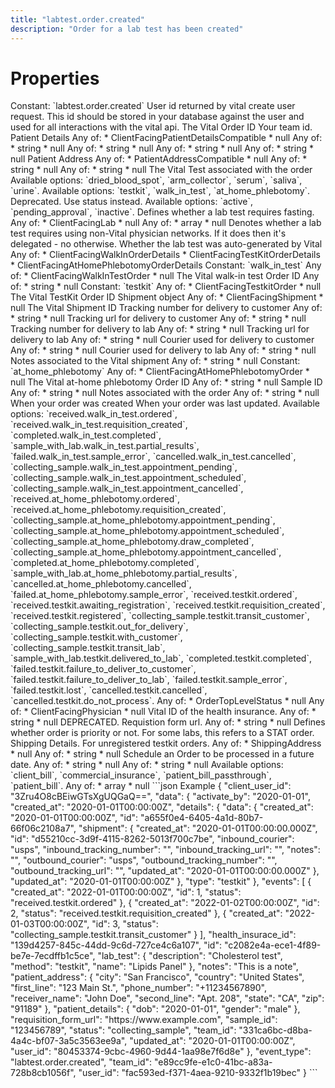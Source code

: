 ```yaml
---
title: "labtest.order.created"
description: "Order for a lab test has been created"
---
```

# Properties
<ResponseField name="event_type" type="const string" required="true">
Constant: `labtest.order.created`
</ResponseField>
<ResponseField name="team_id" type="string" required="true">
</ResponseField>
<ResponseField name="user_id" type="string" required="true">
</ResponseField>
<ResponseField name="client_user_id" type="string" required="true">
</ResponseField>
<ResponseField name="data" type="ClientFacingOrder" required="true">
<Expandable title="ClientFacingOrder" defaultOpen="true">
<ResponseField name="user_id" type="string" required="true">
User id returned by vital create user request. This id should be stored in your database against the user and used for all interactions with the vital api.
</ResponseField>
<ResponseField name="id" type="string" required="true">
The Vital Order ID
</ResponseField>
<ResponseField name="team_id" type="string" required="true">
Your team id.
</ResponseField>
<ResponseField name="patient_details" type="anyOf" required="true">
Patient Details
Any of:
* ClientFacingPatientDetailsCompatible
* null
<Expandable title="ClientFacingPatientDetailsCompatible">
<ResponseField name="first_name" type="anyOf | null">
Any of:
* string
* null
</ResponseField>
<ResponseField name="last_name" type="anyOf | null">
Any of:
* string
* null
</ResponseField>
<ResponseField name="dob" type="string" required="true">
</ResponseField>
<ResponseField name="gender" type="string" required="true">
</ResponseField>
<ResponseField name="phone_number" type="anyOf | null">
Any of:
* string
* null
</ResponseField>
<ResponseField name="email" type="anyOf | null">
Any of:
* string
* null
</ResponseField>
</Expandable>
</ResponseField>
<ResponseField name="patient_address" type="anyOf" required="true">
Patient Address
Any of:
* PatientAddressCompatible
* null
<Expandable title="PatientAddressCompatible">
<ResponseField name="receiver_name" type="string | null">
</ResponseField>
<ResponseField name="first_line" type="string" required="true">
</ResponseField>
<ResponseField name="second_line" type="anyOf | null">
Any of:
* string
* null
</ResponseField>
<ResponseField name="city" type="string" required="true">
</ResponseField>
<ResponseField name="state" type="string" required="true">
</ResponseField>
<ResponseField name="zip" type="string" required="true">
</ResponseField>
<ResponseField name="country" type="string" required="true">
</ResponseField>
<ResponseField name="phone_number" type="anyOf | null">
Any of:
* string
* null
</ResponseField>
</Expandable>
</ResponseField>
<ResponseField name="lab_test" type="ClientFacingLabTest" required="true">
The Vital Test associated with the order
<Expandable title="ClientFacingLabTest" defaultOpen="true">
<ResponseField name="id" type="string" required="true">
</ResponseField>
<ResponseField name="slug" type="string" required="true">
</ResponseField>
<ResponseField name="name" type="string" required="true">
</ResponseField>
<ResponseField name="sample_type" type="enum<string>" required="true">
Available options: `dried_blood_spot`, `arm_collector`, `serum`, `saliva`, `urine`.
</ResponseField>
<ResponseField name="method" type="enum<string>" required="true">
Available options: `testkit`, `walk_in_test`, `at_home_phlebotomy`.
</ResponseField>
<ResponseField name="price" type="number" required="true">
</ResponseField>
<ResponseField name="is_active" type="boolean" required="true">
Deprecated. Use status instead.
</ResponseField>
<ResponseField name="status" type="enum<string>" required="true">
Available options: `active`, `pending_approval`, `inactive`.
</ResponseField>
<ResponseField name="fasting" type="boolean | null">
Defines whether a lab test requires fasting.
</ResponseField>
<ResponseField name="lab" type="anyOf" required="true">
Any of:
* ClientFacingLab
* null
<Expandable title="ClientFacingLab">
<ResponseField name="id" type="integer" required="true">
</ResponseField>
<ResponseField name="slug" type="string" required="true">
</ResponseField>
<ResponseField name="name" type="string" required="true">
</ResponseField>
<ResponseField name="first_line_address" type="string" required="true">
</ResponseField>
<ResponseField name="city" type="string" required="true">
</ResponseField>
<ResponseField name="zipcode" type="string" required="true">
</ResponseField>
<ResponseField name="collection_methods" type="LabTestCollectionMethod[]" required="true">
<Expandable title="Item Schema: LabTestCollectionMethod" defaultOpen="true">
</Expandable>
</ResponseField>
<ResponseField name="sample_types" type="LabTestSampleType[]" required="true">
<Expandable title="Item Schema: LabTestSampleType" defaultOpen="true">
</Expandable>
</ResponseField>
</Expandable>
</ResponseField>
<ResponseField name="markers" type="anyOf" required="true">
Any of:
* array
* null
</ResponseField>
<ResponseField name="is_delegated" type="boolean | null">
Denotes whether a lab test requires using non-Vital physician networks. If it does then it&#x27;s delegated - no otherwise.
</ResponseField>
<ResponseField name="auto_generated" type="boolean | null">
Whether the lab test was auto-generated by Vital
</ResponseField>
</Expandable>
</ResponseField>
<ResponseField name="details" type="anyOf" required="true">
Any of:
* ClientFacingWalkInOrderDetails
* ClientFacingTestKitOrderDetails
* ClientFacingAtHomePhlebotomyOrderDetails
<Expandable title="ClientFacingWalkInOrderDetails">
<ResponseField name="type" type="const string" required="true">
Constant: `walk_in_test`
</ResponseField>
<ResponseField name="data" type="anyOf | null">
Any of:
* ClientFacingWalkInTestOrder
* null
<Expandable title="ClientFacingWalkInTestOrder">
<ResponseField name="id" type="string" required="true">
The Vital walk-in test Order ID
</ResponseField>
<ResponseField name="created_at" type="string" required="true">
</ResponseField>
<ResponseField name="updated_at" type="string" required="true">
</ResponseField>
<ResponseField name="appointment_id" type="anyOf | null">
Any of:
* string
* null
</ResponseField>
</Expandable>
</ResponseField>
</Expandable>
<Expandable title="ClientFacingTestKitOrderDetails">
<ResponseField name="type" type="const string" required="true">
Constant: `testkit`
</ResponseField>
<ResponseField name="data" type="anyOf | null">
Any of:
* ClientFacingTestkitOrder
* null
<Expandable title="ClientFacingTestkitOrder">
<ResponseField name="id" type="string" required="true">
The Vital TestKit Order ID
</ResponseField>
<ResponseField name="shipment" type="anyOf" required="true">
Shipment object
Any of:
* ClientFacingShipment
* null
<Expandable title="ClientFacingShipment">
<ResponseField name="id" type="string" required="true">
The Vital Shipment ID
</ResponseField>
<ResponseField name="outbound_tracking_number" type="anyOf" required="true">
Tracking number for delivery to customer
Any of:
* string
* null
</ResponseField>
<ResponseField name="outbound_tracking_url" type="anyOf" required="true">
Tracking url for delivery to customer
Any of:
* string
* null
</ResponseField>
<ResponseField name="inbound_tracking_number" type="anyOf" required="true">
Tracking number for delivery to lab
Any of:
* string
* null
</ResponseField>
<ResponseField name="inbound_tracking_url" type="anyOf" required="true">
Tracking url for delivery to lab
Any of:
* string
* null
</ResponseField>
<ResponseField name="outbound_courier" type="anyOf" required="true">
Courier used for delivery to customer
Any of:
* string
* null
</ResponseField>
<ResponseField name="inbound_courier" type="anyOf" required="true">
Courier used for delivery to lab
Any of:
* string
* null
</ResponseField>
<ResponseField name="notes" type="anyOf" required="true">
Notes associated to the Vital shipment
Any of:
* string
* null
</ResponseField>
</Expandable>
</ResponseField>
<ResponseField name="created_at" type="string" required="true">
</ResponseField>
<ResponseField name="updated_at" type="string" required="true">
</ResponseField>
</Expandable>
</ResponseField>
</Expandable>
<Expandable title="ClientFacingAtHomePhlebotomyOrderDetails">
<ResponseField name="type" type="const string" required="true">
Constant: `at_home_phlebotomy`
</ResponseField>
<ResponseField name="data" type="anyOf | null">
Any of:
* ClientFacingAtHomePhlebotomyOrder
* null
<Expandable title="ClientFacingAtHomePhlebotomyOrder">
<ResponseField name="id" type="string" required="true">
The Vital at-home phlebotomy Order ID
</ResponseField>
<ResponseField name="appointment_id" type="anyOf | null">
Any of:
* string
* null
</ResponseField>
<ResponseField name="created_at" type="string" required="true">
</ResponseField>
<ResponseField name="updated_at" type="string" required="true">
</ResponseField>
</Expandable>
</ResponseField>
</Expandable>
</ResponseField>
<ResponseField name="sample_id" type="anyOf" required="true">
Sample ID
Any of:
* string
* null
</ResponseField>
<ResponseField name="notes" type="anyOf" required="true">
Notes associated with the order
Any of:
* string
* null
</ResponseField>
<ResponseField name="created_at" type="string" required="true">
When your order was created
</ResponseField>
<ResponseField name="updated_at" type="string" required="true">
When your order was last updated.
</ResponseField>
<ResponseField name="events" type="ClientFacingOrderEvent[]" required="true">
<Expandable title="Item Schema: ClientFacingOrderEvent" defaultOpen="true">
<ResponseField name="id" type="integer" required="true">
</ResponseField>
<ResponseField name="created_at" type="string" required="true">
</ResponseField>
<ResponseField name="status" type="enum<string>" required="true">
Available options: `received.walk_in_test.ordered`, `received.walk_in_test.requisition_created`, `completed.walk_in_test.completed`, `sample_with_lab.walk_in_test.partial_results`, `failed.walk_in_test.sample_error`, `cancelled.walk_in_test.cancelled`, `collecting_sample.walk_in_test.appointment_pending`, `collecting_sample.walk_in_test.appointment_scheduled`, `collecting_sample.walk_in_test.appointment_cancelled`, `received.at_home_phlebotomy.ordered`, `received.at_home_phlebotomy.requisition_created`, `collecting_sample.at_home_phlebotomy.appointment_pending`, `collecting_sample.at_home_phlebotomy.appointment_scheduled`, `collecting_sample.at_home_phlebotomy.draw_completed`, `collecting_sample.at_home_phlebotomy.appointment_cancelled`, `completed.at_home_phlebotomy.completed`, `sample_with_lab.at_home_phlebotomy.partial_results`, `cancelled.at_home_phlebotomy.cancelled`, `failed.at_home_phlebotomy.sample_error`, `received.testkit.ordered`, `received.testkit.awaiting_registration`, `received.testkit.requisition_created`, `received.testkit.registered`, `collecting_sample.testkit.transit_customer`, `collecting_sample.testkit.out_for_delivery`, `collecting_sample.testkit.with_customer`, `collecting_sample.testkit.transit_lab`, `sample_with_lab.testkit.delivered_to_lab`, `completed.testkit.completed`, `failed.testkit.failure_to_deliver_to_customer`, `failed.testkit.failure_to_deliver_to_lab`, `failed.testkit.sample_error`, `failed.testkit.lost`, `cancelled.testkit.cancelled`, `cancelled.testkit.do_not_process`.
</ResponseField>
</Expandable>
</ResponseField>
<ResponseField name="status" type="anyOf | null">
Any of:
* OrderTopLevelStatus
* null
<Expandable title="OrderTopLevelStatus">
</Expandable>
</ResponseField>
<ResponseField name="physician" type="anyOf | null">
Any of:
* ClientFacingPhysician
* null
<Expandable title="ClientFacingPhysician">
<ResponseField name="first_name" type="string" required="true">
</ResponseField>
<ResponseField name="last_name" type="string" required="true">
</ResponseField>
<ResponseField name="npi" type="string" required="true">
</ResponseField>
</Expandable>
</ResponseField>
<ResponseField name="health_insurance_id" type="anyOf" required="true">
Vital ID of the health insurance.
Any of:
* string
* null
</ResponseField>
<ResponseField name="requisition_form_url" type="anyOf" required="true">
DEPRECATED. Requistion form url.
Any of:
* string
* null
</ResponseField>
<ResponseField name="priority" type="boolean | null">
Defines whether order is priority or not. For some labs, this refers to a STAT order.
</ResponseField>
<ResponseField name="shipping_details" type="anyOf" required="true">
Shipping Details. For unregistered testkit orders.
Any of:
* ShippingAddress
* null
<Expandable title="ShippingAddress">
<ResponseField name="receiver_name" type="string" required="true">
</ResponseField>
<ResponseField name="first_line" type="string" required="true">
</ResponseField>
<ResponseField name="second_line" type="anyOf | null">
Any of:
* string
* null
</ResponseField>
<ResponseField name="city" type="string" required="true">
</ResponseField>
<ResponseField name="state" type="string" required="true">
</ResponseField>
<ResponseField name="zip" type="string" required="true">
</ResponseField>
<ResponseField name="country" type="string" required="true">
</ResponseField>
<ResponseField name="phone_number" type="string" required="true">
</ResponseField>
</Expandable>
</ResponseField>
<ResponseField name="activate_by" type="anyOf | null">
Schedule an Order to be processed in a future date.
Any of:
* string
* null
</ResponseField>
<ResponseField name="passthrough" type="anyOf | null">
Any of:
* string
* null
</ResponseField>
<ResponseField name="billing_type" type="enum<string> | null">
Available options: `client_bill`, `commercial_insurance`, `patient_bill_passthrough`, `patient_bill`.
</ResponseField>
<ResponseField name="icd_codes" type="anyOf | null">
Any of:
* array
* null
</ResponseField>
</Expandable>
</ResponseField>
<ResponseExample>
```json Example
{
  "client_user_id": "3Zru4O8cBEiwGTsXgUQGaQ==",
  "data": {
    "activate_by": "2020-01-01",
    "created_at": "2020-01-01T00:00:00Z",
    "details": {
      "data": {
        "created_at": "2020-01-01T00:00:00Z",
        "id": "a655f0e4-6405-4a1d-80b7-66f06c2108a7",
        "shipment": {
          "created_at": "2020-01-01T00:00:00.000Z",
          "id": "d55210cc-3d9f-4115-8262-5013f700c7be",
          "inbound_courier": "usps",
          "inbound_tracking_number": "<inbound_tracking_number>",
          "inbound_tracking_url": "<inbound_tracking_url>",
          "notes": "<notes>",
          "outbound_courier": "usps",
          "outbound_tracking_number": "<outbound_tracking_number>",
          "outbound_tracking_url": "<outbound_tracking_url>",
          "updated_at": "2020-01-01T00:00:00.000Z"
        },
        "updated_at": "2020-01-01T00:00:00Z"
      },
      "type": "testkit"
    },
    "events": [
      {
        "created_at": "2022-01-01T00:00:00Z",
        "id": 1,
        "status": "received.testkit.ordered"
      },
      {
        "created_at": "2022-01-02T00:00:00Z",
        "id": 2,
        "status": "received.testkit.requisition_created"
      },
      {
        "created_at": "2022-01-03T00:00:00Z",
        "id": 3,
        "status": "collecting_sample.testkit.transit_customer"
      }
    ],
    "health_insurace_id": "139d4257-845c-44dd-9c6d-727ce4c6a107",
    "id": "c2082e4a-ece1-4f89-be7e-7ecdffb1c5ce",
    "lab_test": {
      "description": "Cholesterol test",
      "method": "testkit",
      "name": "Lipids Panel"
    },
    "notes": "This is a note",
    "patient_address": {
      "city": "San Francisco",
      "country": "United States",
      "first_line": "123 Main St.",
      "phone_number": "+11234567890",
      "receiver_name": "John Doe",
      "second_line": "Apt. 208",
      "state": "CA",
      "zip": "91189"
    },
    "patient_details": {
      "dob": "2020-01-01",
      "gender": "male"
    },
    "requisition_form_url": "https://www.example.com",
    "sample_id": "123456789",
    "status": "collecting_sample",
    "team_id": "331ca6bc-d8ba-4a4c-bf07-3a5c3563ee9a",
    "updated_at": "2020-01-01T00:00:00Z",
    "user_id": "80453374-9cbc-4960-9d44-1aa98e7f6d8e"
  },
  "event_type": "labtest.order.created",
  "team_id": "e89cc9fe-e1c0-41bc-a83a-728b8cb1056f",
  "user_id": "fac593ed-f371-4aea-9210-9332f1b19bec"
}
```
</ResponseExample>
